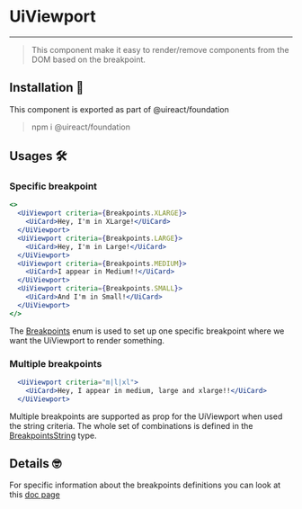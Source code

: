 

# UiViewport

---

> This component make it easy to render/remove components from the DOM based on the breakpoint.

## Installation 🧰

This component is exported as part of @uireact/foundation

> npm i @uireact/foundation

## Usages 🛠️

### Specific breakpoint

```jsx live scope={{UiViewport, UiCard, Breakpoints}}
<>
  <UiViewport criteria={Breakpoints.XLARGE}>
    <UiCard>Hey, I'm in XLarge!</UiCard>
  </UiViewport>
  <UiViewport criteria={Breakpoints.LARGE}>
    <UiCard>Hey, I'm in Large!</UiCard>
  </UiViewport>
  <UiViewport criteria={Breakpoints.MEDIUM}>
    <UiCard>I appear in Medium!!</UiCard>
  </UiViewport>
  <UiViewport criteria={Breakpoints.SMALL}>
    <UiCard>And I'm in Small!</UiCard>
  </UiViewport>
</>
```

The [Breakpoints](./packages-foundation-docs-breakpoints#definition) enum is used to set up one specific breakpoint where we want the UiViewport to render something.

### Multiple breakpoints

```jsx live scope={{UiViewport, UiCard}}
  <UiViewport criteria="m|l|xl">
    <UiCard>Hey, I appear in medium, large and xlarge!!</UiCard>
  </UiViewport>
```

Multiple breakpoints are supported as prop for the UiViewport when used the string criteria. The whole set of combinations is defined in the [BreakpointsString](https://github.com/inavac182/uireact/blob/main/packages/foundation/src/responsive/viewport.tsx#L6) type.

## Details 🤓

For specific information about the breakpoints definitions you can look at this [doc page](./docs/breakpoints)
